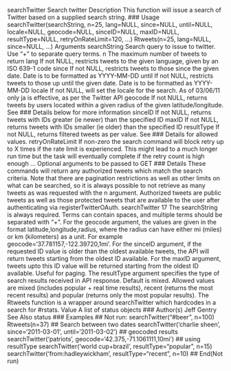 searchTwitter Search twitter
Description
This function will issue a search of Twitter based on a supplied search string.
### Usage
searchTwitter(searchString, n=25, lang=NULL, since=NULL, until=NULL,
locale=NULL, geocode=NULL, sinceID=NULL, maxID=NULL,
resultType=NULL, retryOnRateLimit=120, ...)
Rtweets(n=25, lang=NULL, since=NULL, ...)
Arguments
searchString Search query to issue to twitter. Use "+" to separate query terms.
n The maximum number of tweets to return
lang If not NULL, restricts tweets to the given language, given by an ISO 639-1 code
since If not NULL, restricts tweets to those since the given date. Date is to be formatted
as YYYY-MM-DD
until If not NULL, restricts tweets to those up until the given date. Date is to be formatted
as YYYY-MM-DD
locale If not NULL, will set the locale for the search. As of 03/06/11 only ja is effective,
as per the Twitter API
geocode If not NULL, returns tweets by users located within a given radius of the given
latitude/longitude. See ### Details below for more information
sinceID If not NULL, returns tweets with IDs greater (ie newer) than the specified ID
maxID If not NULL, returns tweets with IDs smaller (ie older) than the specified ID
resultType If not NULL, returns filtered tweets as per value. See ### Details for allowed values.
retryOnRateLimit
If non-zero the search command will block retry up to X times if the rate limit
is experienced. This might lead to a much longer run time but the task will
eventually complete if the retry count is high enough
... Optional arguments to be passed to GET
### Details
These commands will return any authorized tweets which match the search criteria. Note that
there are pagination restrictions as well as other limits on what can be searched, so it is always
possible to not retrieve as many tweets as was requested with the n argument. Authorized tweets
are public tweets as well as those protected tweets that are available to the user after authenticating
via registerTwitterOAuth.
searchTwitter 17
The searchString is always required. Terms can contain spaces, and multiple terms should be
separated with "+".
For the geocode argument, the values are given in the format latitude,longitude,radius, where
the radius can have either mi (miles) or km (kilometers) as a unit. For example geocode='37.781157,-122.39720,1mi'.
For the sinceID argument, if the requested ID value is older than the oldest available tweets, the
API will return tweets starting from the oldest ID available.
For the maxID argument, tweets upto this ID value will be returned starting from the oldest ID
available. Useful for paging.
The resultType argument specifies the type of search results received in API response. Default is
mixed. Allowed values are mixed (includes popular + real time results), recent (returns the most
recent results) and popular (returns only the most popular results).
The Rtweets function is a wrapper around searchTwitter which hardcodes in a search for #rstats.
Value
A list of status objects
### Author(s)
Jeff Gentry
See Also
status
### Examples
## Not run:
searchTwitter("#beer", n=100)
Rtweets(n=37)
## Search between two dates
searchTwitter('charlie sheen', since='2011-03-01', until='2011-03-02')
## geocoded results
searchTwitter('patriots', geocode='42.375,-71.1061111,10mi')
## using resultType
searchTwitter('world cup+brazil', resultType="popular", n=15)
searchTwitter('from:hadleywickham', resultType="recent", n=10)
## End(Not run)
